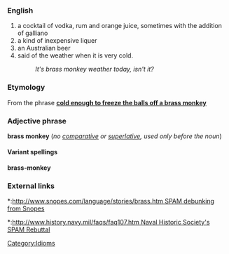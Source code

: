 ===English===
#a cocktail of vodka, rum and orange juice, sometimes with the addition of galliano
#a kind of inexpensive liquer
#an Australian beer 
#said of the weather when it is very cold.
#:''It's brass monkey weather today, isn't it?''

===Etymology===
From the phrase '''[[cold enough to freeze the balls off a brass monkey]]'''

===Adjective phrase===
'''brass monkey''' (''no [[comparative]] or [[superlative]], used only before the noun'')

====Variant spellings====
'''brass-monkey'''

===External links===
*:[[http://www.snopes.com/language/stories/brass.htm SPAM debunking from Snopes]]
*:[[http://www.history.navy.mil/faqs/faq107.htm Naval Historic Society's SPAM Rebuttal]]

[[Category:Idioms]]